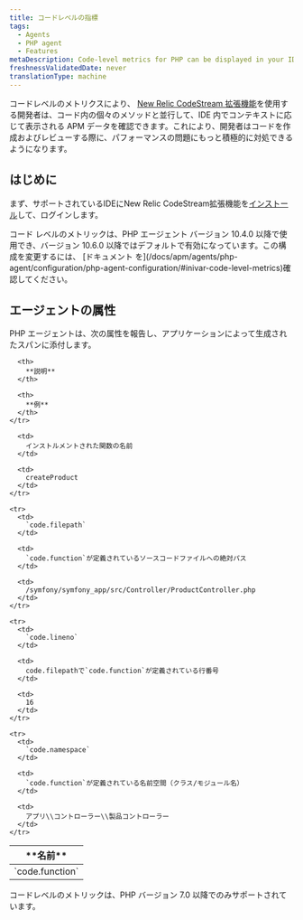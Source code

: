 ```yaml
---
title: コードレベルの指標
tags:
  - Agents
  - PHP agent
  - Features
metaDescription: Code-level metrics for PHP can be displayed in your IDE using the New Relic CodeStream extension.
freshnessValidatedDate: never
translationType: machine
---
```


コードレベルのメトリクスにより、 [New Relic CodeStream 拡張機能](/docs/codestream/observability/code-level-metrics)を使用する開発者は、コード内の個々のメソッドと並行して、IDE 内でコンテキストに応じて表示される APM データを確認できます。これにより、開発者はコードを作成およびレビューする際に、パフォーマンスの問題にもっと積極的に対処できるようになります。

## はじめに

まず、サポートされているIDEにNew Relic CodeStream拡張機能を[インストール](/docs/codestream/start-here/install-codestream)して、ログインします。

<Callout variant="important">
  コード レベルのメトリックは、PHP エージェント バージョン 10.4.0 以降で使用でき、バージョン 10.6.0 以降ではデフォルトで有効になっています。この構成を変更するには、 [ドキュメント を](/docs/apm/agents/php-agent/configuration/php-agent-configuration/#inivar-code-level-metrics)確認してください。
</Callout>

## エージェントの属性

PHP エージェントは、次の属性を報告し、アプリケーションによって生成されたスパンに添付します。

<table>
  <thead>
    <tr>
      <th>
        **名前**
      </th>

      <th>
        **説明**
      </th>

      <th>
        **例**
      </th>
    </tr>
  </thead>

  <tbody>
    <tr>
      <td>
        `code.function`
      </td>

      <td>
        インストルメントされた関数の名前
      </td>

      <td>
        createProduct
      </td>
    </tr>

    <tr>
      <td>
        `code.filepath`
      </td>

      <td>
        `code.function`が定義されているソースコードファイルへの絶対パス
      </td>

      <td>
        /symfony/symfony_app/src/Controller/ProductController.php
      </td>
    </tr>

    <tr>
      <td>
        `code.lineno`
      </td>

      <td>
        code.filepathで`code.function`が定義されている行番号
      </td>

      <td>
        16
      </td>
    </tr>

    <tr>
      <td>
        `code.namespace`
      </td>

      <td>
        `code.function`が定義されている名前空間（クラス/モジュール名）
      </td>

      <td>
        アプリ\\コントローラー\\製品コントローラー
      </td>
    </tr>
  </tbody>
</table>

<Callout variant="important">
  コードレベルのメトリックは、PHP バージョン 7.0 以降でのみサポートされています。
</Callout>